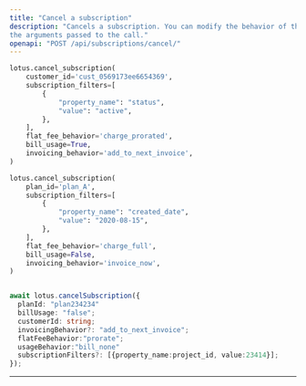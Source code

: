 ```yaml
---
title: "Cancel a subscription"
description: "Cancels a subscription. You can modify the behavior of the cancellation based on
the arguments passed to the call."
openapi: "POST /api/subscriptions/cancel/"
---
```


<CodeGroup>

```py Python
lotus.cancel_subscription(
    customer_id='cust_0569173ee6654369',
    subscription_filters=[
        {
            "property_name": "status",
            "value": "active",
        },
    ],
    flat_fee_behavior='charge_prorated',
    bill_usage=True,
    invoicing_behavior='add_to_next_invoice',
)

lotus.cancel_subscription(
    plan_id='plan_A',
    subscription_filters=[
        {
            "property_name": "created_date",
            "value": "2020-08-15",
        },
    ],
    flat_fee_behavior='charge_full',
    bill_usage=False,
    invoicing_behavior='invoice_now',
)
```

```ts Typescript

await lotus.cancelSubscription({
  planId: "plan234234"
  billUsage: "false";
  customerId: string;
  invoicingBehavior?: "add_to_next_invoice";
  flatFeeBehavior:"prorate";
  usageBehavior:"bill_none"
  subscriptionFilters?: [{property_name:project_id, value:23414}];
});
```

</CodeGroup>

---
